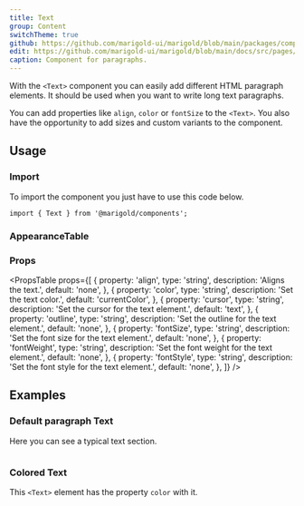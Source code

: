 ```yaml
---
title: Text
group: Content
switchTheme: true
github: https://github.com/marigold-ui/marigold/blob/main/packages/components/src/Text/Text.tsx
edit: https://github.com/marigold-ui/marigold/blob/main/docs/src/pages/components/text.mdx
caption: Component for paragraphs.
---
```


With the `<Text>` component you can easily add different HTML paragraph elements. It should be used when you want to write long text paragraphs.

You can add properties like `align`, `color` or `fontSize` to the `<Text>`. You also have the opportunity to add sizes and custom variants to the component.

<Preview>
  <BasicText />
</Preview>

## Usage

### Import

To import the component you just have to use this code below.

```tsx
import { Text } from '@marigold/components';
```

### AppearanceTable

<AppearanceTable component={title} />

### Props

<PropsTable
  props={[
    {
      property: 'align',
      type: 'string',
      description: 'Aligns the text.',
      default: 'none',
    },
    {
      property: 'color',
      type: 'string',
      description: 'Set the text color.',
      default: 'currentColor',
    },
    {
      property: 'cursor',
      type: 'string',
      description: 'Set the cursor for the text element.',
      default: 'text',
    },
    {
      property: 'outline',
      type: 'string',
      description: 'Set the outline for the text element.',
      default: 'none',
    },
    {
      property: 'fontSize',
      type: 'string',
      description: 'Set the font size for the text element.',
      default: 'none',
    },
    {
      property: 'fontWeight',
      type: 'string',
      description: 'Set the font weight for the text element.',
      default: 'none',
    },
    {
      property: 'fontStyle',
      type: 'string',
      description: 'Set the font style for the text element.',
      default: 'none',
    },
  ]}
/>

## Examples

### Default paragraph Text

Here you can see a typical text section.

```tsx preview file=components/Text/text-default.demo.tsx

```

### Colored Text

This `<Text>` element has the property `color` with it.

```tsx preview file=components/Text/text-color.demo.tsx

```
